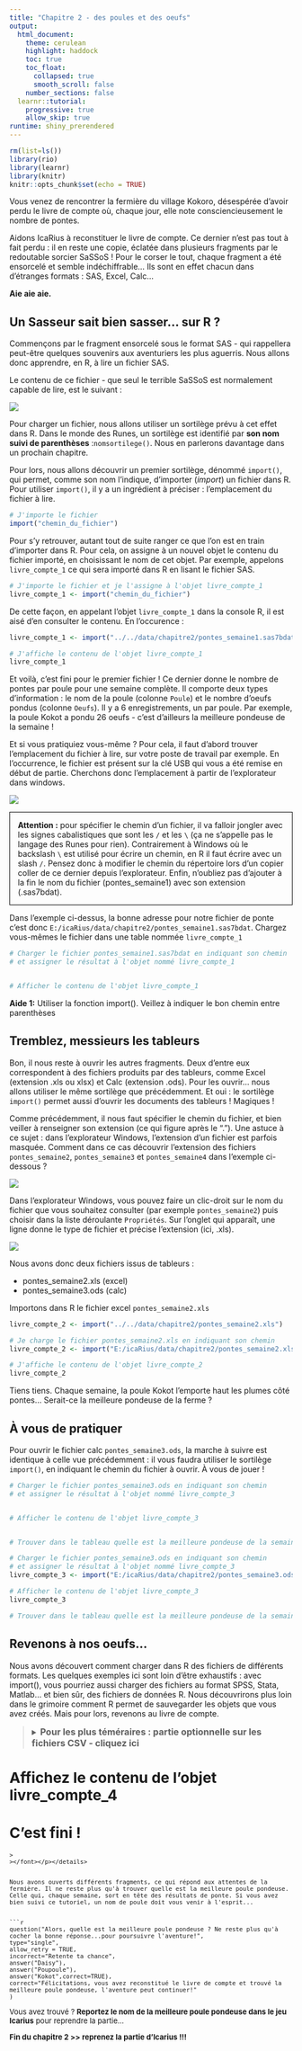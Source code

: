 ---
title: "Chapitre 2 - des poules et des oeufs"
output: 
  html_document:
    theme: cerulean
    highlight: haddock
    toc: true
    toc_float:
      collapsed: true
      smooth_scroll: false
    number_sections: false
  learnr::tutorial:
    progressive: true
    allow_skip: true
runtime: shiny_prerendered
---

```{r setup, include=FALSE}
rm(list=ls())
library(rio)
library(learnr)
library(knitr)
knitr::opts_chunk$set(echo = TRUE)
```


Vous venez de rencontrer la fermière du village Kokoro, désespérée d'avoir perdu le livre de compte où, chaque jour, elle note consciencieusement le nombre de pontes. 

Aidons IcaRius à reconstituer le livre de compte. Ce dernier n'est pas tout à fait perdu : il en reste une copie, éclatée dans plusieurs fragments par le redoutable sorcier SaSSoS ! Pour le corser le tout, chaque fragment a été ensorcelé et semble indéchiffrable... Ils sont en effet chacun dans d'étranges formats : SAS, Excel, Calc...

**Aie aie aie.**

## Un Sasseur sait bien sasser... sur R ?

Commençons par le fragment ensorcelé sous le format SAS - qui rappellera peut-être quelques souvenirs aux aventuriers les plus aguerris. Nous allons donc apprendre, en R, à lire un fichier SAS. 

Le contenu de ce fichier - que seul le terrible SaSSoS est normalement capable de lire, est le suivant :

![](images/pontes_sas.png)

Pour charger un fichier, nous allons utiliser un sortilège prévu à cet effet dans R. Dans le monde des Runes, un sortilège est identifié par **son nom suivi de parenthèses** :`nomsortilege()`. Nous en parlerons davantage dans un prochain chapitre. 

Pour lors, nous allons découvrir un premier sortilège, dénommé `import()`, qui permet, comme son nom l'indique, d'importer (*import*) un fichier dans R. Pour utiliser `import()`, il y a un ingrédient à préciser : l’emplacement du fichier à lire.

```{r, collapse = TRUE, eval=FALSE}
# J'importe le fichier
import("chemin_du_fichier")
```

Pour s'y retrouver, autant tout de suite ranger ce que l'on est en train d'importer dans R. Pour cela, on assigne à un nouvel objet le contenu du fichier importé, en choisissant le nom de cet objet. Par exemple, appelons `livre_compte_1` ce qui sera importé dans R en lisant le fichier SAS. 

```{r, collapse = TRUE, eval=FALSE}
# J'importe le fichier et je l'assigne à l'objet livre_compte_1
livre_compte_1 <- import("chemin_du_fichier")
```

De cette façon, en appelant l'objet `livre_compte_1` dans la console R, il est aisé d'en consulter le contenu. En l'occurence :

```{r, echo=FALSE}
livre_compte_1 <- import("../../data/chapitre2/pontes_semaine1.sas7bdat")
```

```{r, collapse = FALSE}
# J'affiche le contenu de l'objet livre_compte_1
livre_compte_1
```

Et voilà, c'est fini pour le premier fichier ! Ce dernier donne le nombre de pontes par poule pour une semaine complète. Il comporte deux types d'information : le nom de la poule (colonne `Poule`) et le nombre d'oeufs pondus (colonne `Oeufs`). Il y a 6 enregistrements, un par poule. Par exemple, la poule Kokot a pondu 26 oeufs - c'est d'ailleurs la meilleure pondeuse de la semaine !

Et si vous pratiquiez vous-même ? Pour cela, il faut d'abord trouver l’emplacement du fichier à lire, sur votre poste de travail par exemple. En l'occurrence, le fichier est présent sur la clé USB qui vous a été remise en début de partie. Cherchons donc l'emplacement à partir  de l'explorateur dans windows. 

![](images/pontes_chemin.png)

<p style="border:1px; border-style:solid; border-color:#000000; padding: 1em;">
**Attention :** pour spécifier le chemin d’un fichier, il va falloir jongler avec les signes cabalistiques que sont les `/` et les `\` (ça ne s'appelle pas le langage des Runes pour rien). Contrairement à Windows où le backslash `\` est utilisé pour écrire un chemin, en R il faut écrire avec un slash `/`. Pensez donc à modifier le chemin du répertoire lors d'un copier coller de ce dernier depuis l’explorateur. Enfin, n'oubliez pas d'ajouter à la fin le nom du fichier (pontes_semaine1) avec son extension (.sas7bdat). 
</p>


Dans l'exemple ci-dessus, la bonne adresse pour notre fichier de ponte c'est donc `E:/icaRius/data/chapitre2/pontes_semaine1.sas7bdat`. Chargez vous-mêmes le fichier dans une table nommée `livre_compte_1`

```{r module2-question1,exercise=TRUE}
# Charger le fichier pontes_semaine1.sas7bdat en indiquant son chemin
# et assigner le résultat à l'objet nommé livre_compte_1


# Afficher le contenu de l'objet livre_compte_1

``` 

<div id="module2-question1-hint">
**Aide 1:** Utiliser la fonction import(). Veillez à indiquer le bon chemin entre parenthèses
</div>


## Tremblez, messieurs les tableurs


Bon, il nous reste à ouvrir les autres fragments. Deux d'entre eux correspondent à des fichiers produits par des tableurs, comme Excel (extension .xls ou xlsx) et Calc (extension .ods). Pour les ouvrir... nous allons utiliser le même sortilège que précédemment. Et oui : le sortilège `import()` permet aussi d'ouvrir les documents des tableurs ! Magiques !

Comme précédemment, il nous faut spécifier le chemin du fichier, et bien veiller à renseigner son extension (ce qui figure après le "."). Une astuce à ce sujet : dans l'explorateur Windows, l'extension d'un fichier est parfois masquée. Comment dans ce cas découvrir l'extension des fichiers `pontes_semaine2`, `pontes_semaine3` et `pontes_semaine4` dans l'exemple ci-dessous ? 

![](images/pontes_chemin_extensions.png)

Dans l'explorateur Windows, vous pouvez faire un clic-droit sur le nom du fichier que vous souhaitez consulter (par exemple `pontes_semaine2`) puis choisir dans la liste déroulante `Propriétés`. Sur l'onglet qui apparaît, une ligne donne le type de fichier et précise l'extension (ici, .xls).

![](images/pontes_chemin_extensions_steps.png)


Nous avons donc deux fichiers issus de tableurs :

- pontes_semaine2.xls (excel)
- pontes_semaine3.ods (calc)

Importons dans R le fichier excel `pontes_semaine2.xls`

```{r, echo=FALSE, message = FALSE}
livre_compte_2 <- import("../../data/chapitre2/pontes_semaine2.xls")
```

```{r, eval=FALSE}
# Je charge le fichier pontes_semaine2.xls en indiquant son chemin
livre_compte_2 <- import("E:/icaRius/data/chapitre2/pontes_semaine2.xls")
```

```{r}
# J'affiche le contenu de l'objet livre_compte_2
livre_compte_2
```

Tiens tiens. Chaque semaine, la poule Kokot l'emporte haut les plumes côté pontes... Serait-ce la meilleure pondeuse de la ferme ?

## À vous de pratiquer

Pour ouvrir le fichier calc `pontes_semaine3.ods`, la marche à suivre est identique à celle vue précédemment : il vous faudra utiliser le sortilège `import()`, en indiquant le chemin du fichier à ouvrir. À vous de jouer !


```{r module2-question2,exercise=TRUE}
# Charger le fichier pontes_semaine3.ods en indiquant son chemin
# et assigner le résultat à l'objet nommé livre_compte_3


# Afficher le contenu de l'objet livre_compte_3


# Trouver dans le tableau quelle est la meilleure pondeuse de la semaine.
``` 

```{r module2-question2-solution}
# Charger le fichier pontes_semaine3.ods en indiquant son chemin
# et assigner le résultat à l'objet nommé livre_compte_3
livre_compte_3 <- import("E:/icaRius/data/chapitre2/pontes_semaine3.ods")

# Afficher le contenu de l'objet livre_compte_3
livre_compte_3

# Trouver dans le tableau quelle est la meilleure pondeuse de la semaine.
```


## Revenons à nos oeufs...

Nous avons découvert comment charger dans R des fichiers de différents formats. Les quelques exemples ici sont loin d'être exhaustifs : avec import(), vous pourriez aussi charger des fichiers au format SPSS, Stata, Matlab... et bien sûr, des fichiers de données R. Nous découvrirons plus loin dans le grimoire comment R permet de sauvegarder les objets que vous avez créés. Mais pour lors, revenons au livre de compte.

><details><summary><font size="3"><b>Pour les plus téméraires : partie optionnelle sur les fichiers CSV - cliquez ici</b></font></summary>
><p><font size="2">
>
>Il nous reste un dernier fragment à ouvrir. Celui-ci se termine par l'extension `.csv`. Qu'est-ce donc qu'un fichier CSV ?
>
>CSV, c'est un format de fichier où chaque enregistrement apparaît sur sa propre ligne et dont les champs sont séparés par un caractère unique appelé “séparateur”. En l'occurrence, le séparateur est une virgule ou un point-virgule : c'est d'ailleurs le sens de l'acronyme CSV, pour Comma Separated Value (Comma = virgule en anglais). 
>
>Un fichier CSV peut être produit de multiples manières, et a l'avantage d'être "interopérable", c'est à dire qu'il peut être lu et modifier aussi bien avec un tableur comme Excel ou Calc qu'avec des logiciels statistiques comme R. Vous pouvez même créer un fichier CSV "à la main", juste avec le Notepad dans windows par exemple.
>
>![](images/pontes_csv.png)
>
>D'après-vous, comment allons-nous charger ce fichier csv dans R ? Eh oui: toujours avec le même sortilège `import()` ! Vous savez désormais comment procéder : à vous de charger le fichier `pontes_semaine4.csv` dans la console R, en la sauvegardant dans l'objet nommé `livre_compte_4` 
>
>```{r module2-question3,exercise=TRUE}
# Chargez le fichier pontes_semaine4.csv en indiquant son chemin


# Affichez le contenu de l'objet livre_compte_4


# C'est fini !
``` 
>
></font></p></details>


Nous avons ouverts différents fragments, ce qui répond aux attentes de la fermière. Il ne reste plus qu'à trouver quelle est la meilleure poule pondeuse. Celle qui, chaque semaine, sort en tête des résultats de ponte. Si vous avez bien suivi ce tutoriel, un nom de poule doit vous venir à l'esprit...


```{r question1,echo=FALSE}
question("Alors, quelle est la meilleure poule pondeuse ? Ne reste plus qu'à cocher la bonne réponse...pour poursuivre l'aventure!",
type="single",
allow_retry = TRUE,
incorrect="Retente ta chance",
answer("Daisy"),
answer("Poupoule"),
answer("Kokot",correct=TRUE),
correct="Félicitations, vous avez reconstitué le livre de compte et trouvé la meilleure poule pondeuse, l'aventure peut continuer!"
)

```   

Vous avez trouvé ? **Reportez le nom de la meilleure poule pondeuse dans le jeu Icarius** pour reprendre la partie...

**Fin du chapitre 2 >> reprenez la partie d'Icarius !!!** 